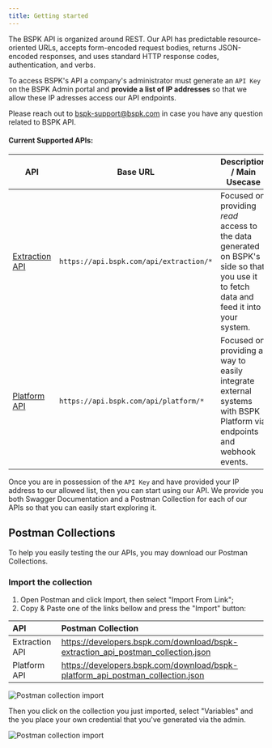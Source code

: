 ```yaml
---
title: Getting started
---
```


The BSPK API is organized around REST. Our API has predictable resource-oriented URLs, accepts form-encoded request bodies, returns JSON-encoded responses, and uses standard HTTP response codes, authentication, and verbs.

To access BSPK's API a company's administrator must generate an `API Key` on the BSPK Admin portal and **provide a list of IP addresses** so that we allow these IP adresses access our API endpoints.

Please reach out to [bspk-support@bspk.com](mailto:bspk-support@bspk.com) in case you have any question related to BSPK API.

#### Current Supported APIs:


| API           | Base URL | Description / Main Usecase | 
| --------------| ---------| ---------------------------|
| <a href="/extraction-api">Extraction API</a> | `https://api.bspk.com/api/extraction/*` | Focused on providing *read* access to the data generated on BSPK's side so that you use it to fetch data and feed it into your system.  |
| <a href="/platform-api">Platform API</a> | `https://api.bspk.com/api/platform/*` |Focused on providing a way to easily integrate external systems with BSPK Platform via endpoints and webhook events.|

Once you are in possession of the `API Key` and have provided your IP address to our allowed list, then you can start using our API. We provide you both Swagger Documentation and a Postman Collection for each of our APIs so that you can easily start exploring it.

## Postman Collections

To help you easily testing the our APIs, you may download our Postman Collections.

### Import the collection

1. Open Postman and click Import, then select "Import From Link";
2. Copy & Paste one of the links bellow and press the "Import" button:

| API           | Postman Collection |
|:--------------|:---------|
| Extraction API |<a href="/downloads/bspk-extraction_api_postman_collection.json" download>https://developers.bspk.com/download/bspk-extraction_api_postman_collection.json</a> | 
| Platform API | <a href="/downloads/bspk-platform_api_postman_collection.json" download>https://developers.bspk.com/download/bspk-platform_api_postman_collection.json</a> |


![Postman collection import](/images/postman-import-collection.png)

Then you click on the collection you just imported, select "Variables" and the you place your own credential that you've generated via the admin.

![Postman collection import](/images/postman-credentials-setting.png)
